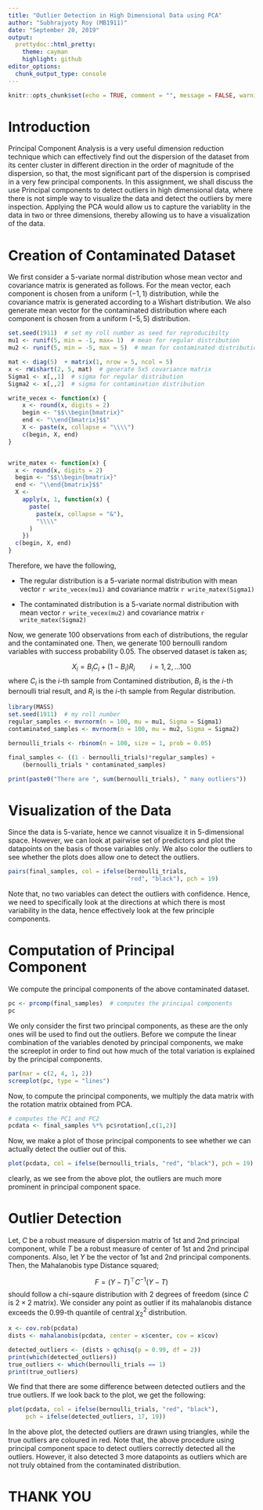 ```yaml
---
title: "Outlier Detection in High Dimensional Data using PCA"
author: "Subhrajyoty Roy (MB1911)"
date: "September 20, 2019"
output:
  prettydoc::html_pretty:
    theme: cayman
    highlight: github
editor_options: 
  chunk_output_type: console
---
```


```r
knitr::opts_chunk$set(echo = TRUE, comment = "", message = FALSE, warning = FALSE)
```

# Introduction

Principal Component Analysis is a very useful dimension reduction technique which can effectively find out the dispersion of the dataset from its center cluster in different direction in the order of magnitude of the dispersion, so that, the most significant part of the dispersion is comprised in a very few principal components. In this assignment, we shall discuss the use Principal components to detect outliers in high dimensional data, where there is not simple way to visualize the data and detect the outliers by mere inspection. Applying the PCA would allow us to capture the variablity in the data in two or three dimensions, thereby allowing us to have a visualization of the data.

# Creation of Contaminated Dataset

We first consider a 5-variate normal distribution whose mean vector and covariance matrix is generated as follows. For the mean vector, each component is chosen from a uniform $(-1,1)$ distribution, while the covariance matrix is generated according to a Wishart distribution. We also generate mean vector for the contaminated distribution where each component is chosen from a uniform $(-5,5)$ distribution.

```r
set.seed(1911)  # set my roll number as seed for reproducibilty
mu1 <- runif(5, min = -1, max= 1)  # mean for regular distribution
mu2 <- runif(5, min = -5, max = 5)  # mean for contaminated distribution

mat <- diag(5)  + matrix(1, nrow = 5, ncol = 5)
x <- rWishart(2, 5, mat)  # generate 5x5 covariance matrix
Sigma1 <- x[,,1]  # sigma for regular distribution
Sigma2 <- x[,,2]  # sigma for contamination distribution
```

```r
write_vecex <- function(x) {
    x <- round(x, digits = 2)
    begin <- "$$\\begin{bmatrix}"
    end <- "\\end{bmatrix}$$"
    X <- paste(x, collapse = "\\\\")
    c(begin, X, end)
}


write_matex <- function(x) {
  x <- round(x, digits = 2)
  begin <- "$$\\begin{bmatrix}"
  end <- "\\end{bmatrix}$$"
  X <-
    apply(x, 1, function(x) {
      paste(
        paste(x, collapse = "&"),
        "\\\\"
      )
    })
  c(begin, X, end)
}

```


Therefore, we have the following, 

* The regular distribution is a 5-variate normal distribution with mean vector `r write_vecex(mu1)` and covariance matrix `r write_matex(Sigma1)`

* The contaminated distribution is a 5-variate normal distribution with mean vector `r write_vecex(mu2)` and covariance matrix `r write_matex(Sigma2)`

Now, we generate $100$ observations from each of distributions, the regular and the contaminated one. Then, we generate $100$ bernoulli random variables with success probability $0.05$. The observed dataset is taken as;

$$X_i = B_iC_i + (1-B_i)R_i \qquad i=1,2,\dots100$$
where $C_i$ is the $i$-th sample from Contamined distribution, $B_i$ is the $i$-th bernoulli trial result, and $R_i$ is the $i$-th sample from Regular distribution.

```r
library(MASS)
set.seed(1911)  # my roll number
regular_samples <- mvrnorm(n = 100, mu = mu1, Sigma = Sigma1)
contaminated_samples <- mvrnorm(n = 100, mu = mu2, Sigma = Sigma2)

bernoulli_trials <- rbinom(n = 100, size = 1, prob = 0.05)

final_samples <- ((1 - bernoulli_trials)*regular_samples) + 
    (bernoulli_trials * contaminated_samples)

print(paste0("There are ", sum(bernoulli_trials), " many outliers"))
```

# Visualization of the Data

Since the data is 5-variate, hence we cannot visualize it in 5-dimensional space. However, we can look at pairwise set of predictors and plot the datapoints on the basis of those variables only. We also color the outliers to see whether the plots does allow one to detect the outliers.

```r
pairs(final_samples, col = ifelse(bernoulli_trials, 
                                  "red", "black"), pch = 19)
```

Note that, no two variables can detect the outliers with confidence. Hence, we need to specifically look at the directions at which there is most variability in the data, hence effectively look at the few principle components.

# Computation of Principal Component

We compute the principal components of the above contaminated dataset. 

```r
pc <- prcomp(final_samples)  # computes the principal components
pc
```

We only consider the first two principal components, as these are the only ones will be used to find out the outliers. Before we compute the linear combination of the variables denoted by principal components, we make the screeplot in order to find out how much of the total variation is explained by the principal components. 

```r
par(mar = c(2, 4, 1, 2))
screeplot(pc, type = "lines")
```

Now, to compute the principal components, we multiply the data matrix with the rotation matrix obtained from PCA.

```r
# computes the PC1 and PC2
pcdata <- final_samples %*% pc$rotation[,c(1,2)]  
```


Now, we make a plot of those principal components to see whether we can actually detect the outlier out of this.

```r
plot(pcdata, col = ifelse(bernoulli_trials, "red", "black"), pch = 19)

```

clearly, as we see from the above plot, the outliers are much more prominent in principal component space.

# Outlier Detection

Let, $C$ be a robust measure of dispersion matrix of 1st and 2nd principal component, while $T$ be a robust measure of center of 1st and 2nd principal components. Also, let $Y$ be the vector of 1st and 2nd principal components. Then, the Mahalanobis type Distance squared;

$$F = (Y - T)^{\top}C^{-1}(Y-T)$$
should follow a chi-sqaure distribution with 2 degrees of freedom (since $C$ is $2\times 2$ matrix). We consider any point as outlier if its mahalanobis distance exceeds the $0.99$-th quantile of central $\chi^2_2$ distribution.

```r
x <- cov.rob(pcdata)
dists <- mahalanobis(pcdata, center = x$center, cov = x$cov)

detected_outliers <- (dists > qchisq(p = 0.99, df = 2))
print(which(detected_outliers))
true_outliers <- which(bernoulli_trials == 1)
print(true_outliers)
```


We find that there are some difference between detected outliers and the true outliers. If we look back to the plot, we get the following:

```r
plot(pcdata, col = ifelse(bernoulli_trials, "red", "black"), 
     pch = ifelse(detected_outliers, 17, 19))

```

In the above plot, the detected outliers are drawn using triangles, while the true outliers are coloured in red. Note that, the above procedure using principal component space to detect outliers correctly detected all the outliers. However, it also detected 3 more datapoints as outliers which are not truly obtained from the contaminated distribution.  



# THANK YOU







